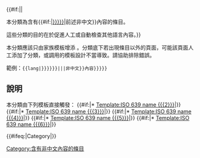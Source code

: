 <includeonly>{{Hidden category}}
{{Empty category|這可能發生在使用者少的語言或肇因模板失誤。}}
<div style="font-size:x-small;">{{purge|刷新頁面緩存}}</div>
<!-- the above is useful when new cats rare being set up --> 
{{#if:{{{message|}}}|{{{message}}}|

本分類為含有{{#if:{{{1|}}}|[[{{ISO 639 name {{{1|}}}}}]]|前述非中文}}內容的條目。

這些分類的目的在於促進人工或自動檢查其他語言內容。}}

本分類應該只由<code>{{tl|lang}}</code>家族模板增添<!--，never explicitly-->。分類底下若出現條目以外的頁面，可能該頁面人工添加了分類，或調用的模板設計不當導致。請協助排除錯誤。

範例：<code><nowiki>{{lang|</nowiki>{{{2|{{{3|{{{4|ISO語言代碼}}}}}}}}}|{{{example|在此寫上{{#if:{{{1|}}}|{{ISO 639 name {{{1|}}}}}|非中文}}內容}}}<nowiki>}}</nowiki></code>

== 說明 ==
本分類由下列模板直接觸發：<!--
 -->{{#if:{{{2|}}}|* [[Template:ISO 639 name {{{2}}}]]|}}<!--
 -->{{#if:{{{3|}}}|* [[Template:ISO 639 name {{{3}}}]]|}}<!--
 -->{{#if:{{{4|}}}|* [[Template:ISO 639 name {{{4}}}]]|}}<!--
 -->{{#if:{{{5|}}}|* [[Template:ISO 639 name {{{5}}}]]|}}<!--
 -->{{#if:{{{6|}}}|* [[Template:ISO 639 name {{{6}}}]]|}}

{{DEFAULTSORT:{{{1|}}}}}
{{#ifeq:{{NAMESPACE}}|Category|[[Category:含有非中文內容的條目]]}}
</includeonly><noinclude>
{{documentation}}
</noinclude>